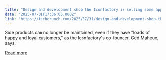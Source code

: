 ```yaml
---
title: "Design and development shop the Iconfactory is selling some apps — and AI is partially to blame"
date: "2025-07-31T17:36:05.000Z"
link: "https://techcrunch.com/2025/07/31/design-and-development-shop-the-iconfactory-is-selling-some-apps-and-ai-is-partially-to-blame/"
---
```


Side products can no longer be maintained, even if they have "loads of happy and loyal customers," as the Iconfactory's co-founder, Ged Maheux, says.

[Read more](https://techcrunch.com/2025/07/31/design-and-development-shop-the-iconfactory-is-selling-some-apps-and-ai-is-partially-to-blame/)
